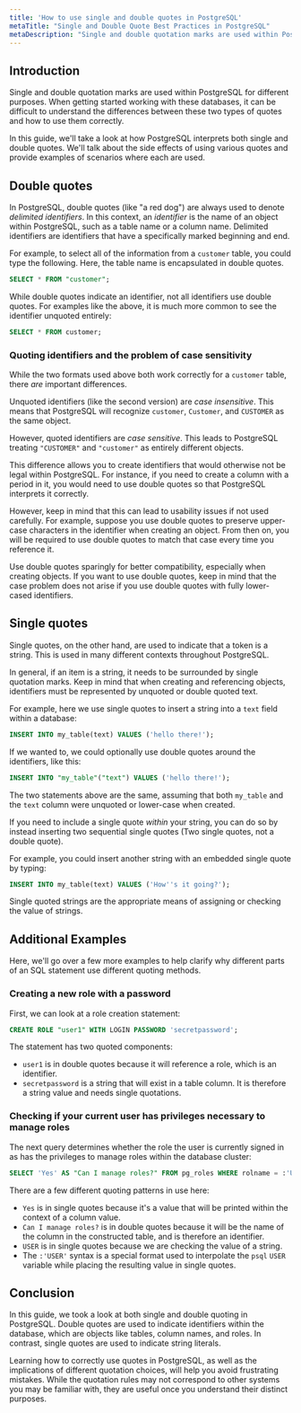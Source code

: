 ```yaml
---
title: 'How to use single and double quotes in PostgreSQL'
metaTitle: "Single and Double Quote Best Practices in PostgreSQL"
metaDescription: "Single and double quotation marks are used within PostgreSQL for different purposes.  This guide will cover how PostgreSQL interprets single and double quotes and the side effects of each type."
---
```


## Introduction

Single and double quotation marks are used within PostgreSQL for different purposes.  When getting started working with these databases, it can be difficult to understand the differences between these two types of quotes and how to use them correctly.

In this guide, we'll take a look at how PostgreSQL interprets both single and double quotes.  We'll talk about the side effects of using various quotes and provide examples of scenarios where each are used.

## Double quotes

In PostgreSQL, double quotes (like "a red dog") are always used to denote *delimited identifiers*.  In this context, an *identifier* is the name of an object within PostgreSQL, such as a table name or a column name.  Delimited identifiers are identifiers that have a specifically marked beginning and end.

For example, to select all of the information from a `customer` table, you could type the following.  Here, the table name is encapsulated in double quotes.

```sql
SELECT * FROM "customer";
```

While double quotes indicate an identifier, not all identifiers use double quotes.  For examples like the above, it is much more common to see the identifier unquoted entirely:

```sql
SELECT * FROM customer;
```

### Quoting identifiers and the problem of case sensitivity

While the two formats used above both work correctly for a `customer` table, there *are* important differences.

Unquoted identifiers (like the second version) are *case insensitive*.  This means that PostgreSQL will recognize `customer`, `Customer`, and `CUSTOMER` as the same object.

However, quoted identifiers are *case sensitive*.  This leads to PostgreSQL treating `"CUSTOMER"` and `"customer"` as entirely different objects.

This difference allows you to create identifiers that would otherwise not be legal within PostgreSQL.  For instance, if you need to create a column with a period in it, you would need to use double quotes so that PostgreSQL interprets it correctly.

However, keep in mind that this can lead to usability issues if not used carefully.  For example, suppose you use double quotes to preserve upper-case characters in the identifier when creating an object.  From then on, you will be required to use double quotes to match that case every time you reference it.

Use double quotes sparingly for better compatibility, especially when creating objects.  If you want to use double quotes, keep in mind that the case problem does not arise if you use double quotes with fully lower-cased identifiers.

## Single quotes

Single quotes, on the other hand, are used to indicate that a token is a string.  This is used in many different contexts throughout PostgreSQL.

In general, if an item is a string, it needs to be surrounded by single quotation marks.  Keep in mind that when creating and referencing objects, identifiers must be represented by unquoted or double quoted text.

For example, here we use single quotes to insert a string into a `text` field within a database:

```sql
INSERT INTO my_table(text) VALUES ('hello there!');
```

If we wanted to, we could optionally use double quotes around the identifiers, like this:

```sql
INSERT INTO "my_table"("text") VALUES ('hello there!');
```

The two statements above are the same, assuming that both `my_table` and the `text` column were unquoted or lower-case when created.

If you need to include a single quote *within* your string, you can do so by instead inserting two sequential single quotes (Two single quotes, not a double quote).

For example, you could insert another string with an embedded single quote by typing:

```sql
INSERT INTO my_table(text) VALUES ('How''s it going?');
```

Single quoted strings are the appropriate means of assigning or checking the value of strings.

## Additional Examples

Here, we'll go over a few more examples to help clarify why different parts of an SQL statement use different quoting methods.

### Creating a new role with a password

First, we can look at a role creation statement:

```sql
CREATE ROLE "user1" WITH LOGIN PASSWORD 'secretpassword';
```

The statement has two quoted components:

* `user1` is in double quotes because it will reference a role, which is an identifier.
* `secretpassword` is a string that will exist in a table column.  It is therefore a string value and needs single quotations.

### Checking if your current user has privileges necessary to manage roles

The next query determines whether the role the user is currently signed in as has the privileges to manage roles within the database cluster:

```sql
SELECT 'Yes' AS "Can I manage roles?" FROM pg_roles WHERE rolname = :'USER' AND (rolsuper OR rolcreaterole);
```

There are a few different quoting patterns in use here:

* `Yes` is in single quotes because it's a value that will be printed within the context of a column value.
* `Can I manage roles?` is in double quotes because it will be the name of the column in the constructed table, and is therefore an identifier.
* `USER` is in single quotes because we are checking the value of a string.
* The `:'USER'` syntax is a special format used to interpolate the `psql` `USER` variable while placing the resulting value in single quotes.

## Conclusion

In this guide, we took a look at both single and double quoting in PostgreSQL.  Double quotes are used to indicate identifiers within the database, which are objects like tables, column names, and roles.  In contrast, single quotes are used to indicate string literals.

Learning how to correctly use quotes in PostgreSQL, as well as the implications of different quotation choices, will help you avoid frustrating mistakes.  While the quotation rules may not correspond to other systems you may be familiar with, they are useful once you understand their distinct purposes.
